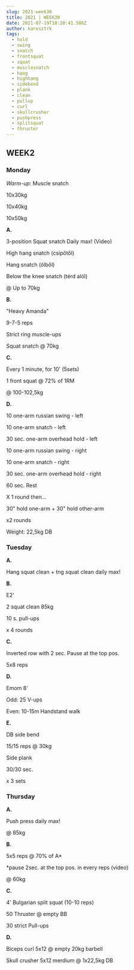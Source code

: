 ```yaml
---
slug: 2021-week30
title: 2021 | WEEK30
date: 2021-07-19T10:20:41.586Z
author: karesztrk
tags:
  - hold
  - swing
  - snatch
  - frontsquat
  - squat
  - musclesnatch
  - hang
  - highhang
  - sidebend
  - plank
  - clean
  - pullup
  - curl
  - skullcrusher
  - pushpress
  - splitsquat
  - thruster
---
```

## WEEK2

### Monday

*Warm-up*: Muscle snatch

10x30kg

10x40kg

10x50kg

**A.**

3-position Squat snatch Daily max! (Video)

High hang snatch (csípőtől)

Hang snatch (ölből)

Below the knee snatch (térd alól)

@ Up to 70kg

**B.**

"Heavy Amanda"

9-7-5 reps

Strict ring muscle-ups

Squat snatch @ 70kg

**C.**

Every 1 minute, for 10' (5sets)

1 front squat @ 72% of 1RM

@ 100-102,5kg

**D.**

10 one-arm russian swing - left

10 one-arm snatch - left

30 sec. one-arm overhead hold - left

10 one-arm russian swing - right

10 one-arm snatch - right

30 sec. one-arm overhead hold - right

60 sec. Rest

X 1 round then...

30" hold one-arm + 30" hold other-arm

x2 rounds

Weight: 22,5kg DB

### Tuesday

**A.**

Hang squat clean + tng squat clean daily max!

**B.**

E2' 

2 squat clean 85kg

10 s. pull-ups

x 4 rounds

**C.**

Inverted row with 2 sec. Pause at the top pos.

5x8 reps

**D.**

Emom 8'

Odd: 25 V-ups

Even: 10-15m Handstand walk

**E.**

DB side bend

15/15 reps @ 30kg

Side plank

30/30 sec.

x 3 sets

### Thursday

**A.**

Push press daily max!

@ 85kg

**B.**

5x5 reps @ 70% of A*

\*pause 2sec. at the top pos. in every reps (video)

@ 60kg

**C.**

4' Bulgarian split squat (10-10 reps)

50 Thruster @ empty BB

30 strict Pull-ups

**D.**

Biceps curl 5x12 @ empty 20kg barbell

Skull crusher 5x12 merdium @ 1x22,5kg DB